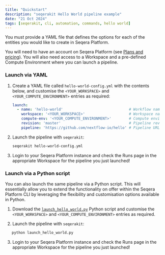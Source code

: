 ```yaml
---
title: "Quickstart"
description: "seqerakit Hello World pipeline example"
date: "21 Oct 2024"
tags: [seqerakit, cli, automation, commands, hello world]
---
```


You must provide a YAML file that defines the options for each of the entities you would like to create in Seqera Platform.

You will need to have an account on Seqera Platform (see [Plans and pricing](https://seqera.io/pricing/)). You will also need access to a Workspace and a pre-defined Compute Environment where you can launch a pipeline.

### Launch via YAML

1. Create a YAML file called `hello-world-config.yml` with the contents below, and customise the `<YOUR_WORKSPACE>` and `<YOUR_COMPUTE_ENVIRONMENT>` entries as required:

   ```yaml
   launch:
     - name: 'hello-world'                              # Workflow name
       workspace: '<YOUR_WORKSPACE>'                    # Workspace name
       compute-env: '<YOUR_COMPUTE_ENVIRONMENT>'        # Compute environment
       revision: 'master'                               # Pipeline revision
       pipeline: 'https://github.com/nextflow-io/hello' # Pipeline URL
   ```

2. Launch the pipeline with `seqerakit`:

   ```bash
   seqerakit hello-world-config.yml
   ```

3. Login to your Seqera Platform instance and check the Runs page in the appropriate Workspace for the pipeline you just launched!

### Launch via a Python script

You can also launch the same pipeline via a Python script. This will essentially allow you to extend the functionality on offer within the Seqera Platform CLI by leveraging the flexibility and customisation options available in Python.

1. Download the [`launch_hello_world.py`](./examples/python/launch_hello_world.py) Python script and customise the `<YOUR_WORKSPACE>` and `<YOUR_COMPUTE_ENVIRONMENT>` entries as required.

2. Launch the pipeline with `seqerakit`:

```bash
   python launch_hello_world.py
```

3. Login to your Seqera Platform instance and check the Runs page in the appropriate Workspace for the pipeline you just launched!

